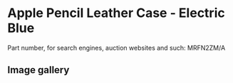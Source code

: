 
# Apple Pencil Leather Case - Electric Blue

Part number, for search engines, auction websites and such: MRFN2ZM/A

## Image gallery

<div style={{ width: "768px" }}>
  <GalleryComponent
    images={[
      {
        original: "/everysource/MRFN2.png",
        thumbnail: "/everypreview/MRFN2.png",
      },
      {
        original: "/everysource/MRFN2_AV1.png",
        thumbnail: "/everypreview/MRFN2_AV1.png",
      },
      {
        original: "/everysource/MRFN2_AV2.png",
        thumbnail: "/everypreview/MRFN2_AV2.png",
      }
    ]}
  />
</div>